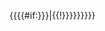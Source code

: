 &#123;&#123;{{edit|Template:{{{1}}}|{{{1}}}|4=|5=}}{{#if:{{{2|{{{arg|}}}}}}|{{!}}{{{2|{{{arg}}}}}}}}&#125;&#125;